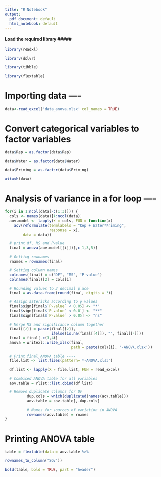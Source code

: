 ```yaml
---
title: "R Notebook"
output:
  pdf_document: default
  html_notebook: default
---
```

#### Load the required library ####\#
```r
library(readxl)

library(dplyr)

library(tibble)

library(flextable)
```


# Importing data ----
```r
data<-read_excel('data_anova.xlsx',col_names = TRUE)
```

# Convert categorical variables to factor variables

```r
data$Rep = as.factor(data$Rep)

data$Water = as.factor(data$Water)

data$Priming = as.factor(data$Priming)
```

```r
attach(data)
```


# Analysis of variance in a for loop ----
```r
for(i in 1:ncol(data[-c(1:3)])) {
  cols <- names(data)[4:ncol(data)]
  aov.model <- lapply(X = cols, FUN = function(x)
    aov(reformulate(termlabels = "Rep + Water*Priming",
                    response = x),
        data = data))

  # print df, MS and Pvalue
  final = anova(aov.model[[i]])[,c(1,3,5)]

  # Getting rownames
  rnames = rownames(final)

  # Setting column names
  colnames(final) = c("DF", "MS", "P-value")
  colnames(final)[2] = cols[i]

  # Rounding values to 3 decimal place
  final = as.data.frame(round(final, digits = 2))

  # Assign astericks according to p values
  final$sign[final$`P-value` < 0.05] <- "*"
  final$sign[final$`P-value` < 0.01] <- "**"
  final$sign[final$`P-value` > 0.05] <- "ns"

  # Merge MS and significance column together
  final[[2]] = paste(final[[2]],
                     ifelse(is.na(final[[4]]), "", final[[4]]))
  final = final[-c(3,4)]
  anova = writexl::write_xlsx(final,
                              path = paste(cols[i], '-ANOVA.xlsx'))

  # Print final ANOVA table ----
  file.list <- list.files(pattern='*-ANOVA.xlsx')

  df.list <- lapply(X = file.list, FUN = read_excel)

  # Combined ANOVA table for all variables
  aov.table = rlist::list.cbind(df.list)

  # Remove duplicate columns for DF
          dup.cols = which(duplicated(names(aov.table)))
          aov.table = aov.table[,-dup.cols]

          # Names for sources of variation in ANOVA
          rownames(aov.table) = rnames
}
```


# Printing ANOVA table
```r
table = flextable(data = aov.table %>%

rownames_to_column("SOV"))

bold(table, bold = TRUE, part = "header")
```

